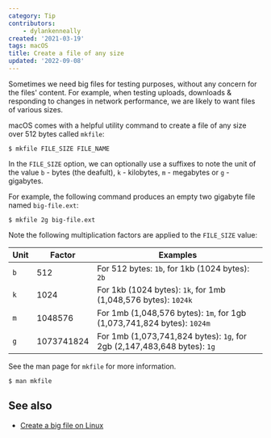 ```yaml
---
category: Tip
contributors:
    - dylankenneally
created: '2021-03-19'
tags: macOS
title: Create a file of any size
updated: '2022-09-08'
---
```


Sometimes we need big files for testing purposes, without any concern for the files' content. For example, when testing uploads, downloads & responding to changes in network performance, we are likely to want files of various sizes.

macOS comes with a helpful utility command to create a file of any size over 512 bytes called `mkfile`:

```shell
$ mkfile FILE_SIZE FILE_NAME
```

In the `FILE_SIZE` option, we can optionally use a suffixes to note the unit of the value `b` - bytes (the deafult), `k` - kilobytes, `m` - megabytes or `g` - gigabytes.

For example, the following command produces an empty two gigabyte file named `big-file.ext`:

```shell
$ mkfile 2g big-file.ext
```

Note the following multiplication factors are applied to the `FILE_SIZE` value:

| Unit | Factor     | Examples                                                                 |
| ---- | ---------- | ------------------------------------------------------------------------ |
| `b`  | 512        | For 512 bytes: `1b`, for 1kb (1024 bytes): `2b`                          |
| `k`  | 1024       | For 1kb (1024 bytes): `1k`, for 1mb (1,048,576 bytes): `1024k`           |
| `m`  | 1048576    | For 1mb (1,048,576 bytes): `1m`, for 1gb (1,073,741,824 bytes): `1024m`  |
| `g`  | 1073741824 | For 1mb (1,073,741,824 bytes): `1g`, for 2gb (2,147,483,648 bytes): `1g` |

See the man page for `mkfile` for more information.

```shell
$ man mkfile
```

## See also

-   [Create a big file on Linux](https://phuoc.ng/collection/tips/create-a-big-file-on-linux/)
